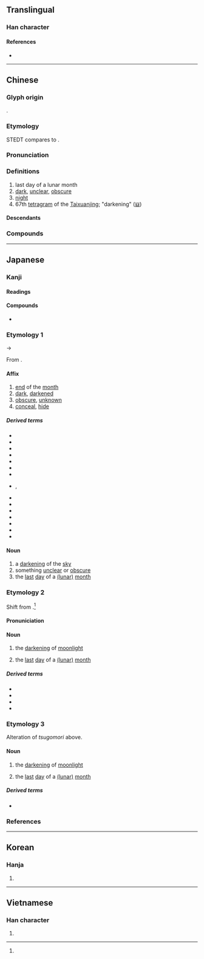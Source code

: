 {{character info/new}}
==Translingual==

===Han character===
{{Han char|rn=72|rad=日|as=07|sn=11|four=68057|canj=AOWY|ids=⿰日每}}

====References====
* {{Han ref|kx=0496.100|dkj=13960|dj=0862.140|hdz=21513.030|uh=6666|ud=26214|bh=B1E2|bd=45538}}

----

==Chinese==
{{zh-forms}}

===Glyph origin===
{{Han etym}}
{{Han compound|日|每|c1=s|c2=p|t1=sun|ls=psc}}.

===Etymology===
STEDT compares {{och-l|晦}} to {{inh|zh|sit-pro|*muːŋ ~ r/s-muːk||foggy; dark; sullen; menacing; thunder}}.

===Pronunciation===
{{zh-pron
|m=huì
|m-s=
|c=fui3
|c-t=
|g=
|h=pfs=fùi
|j=
|mb=
|md=huói
|mn=hòe
|mn-t=huê3
|w=
|x=
|mc=y
|oc=y
|cat=n,a
}}

===Definitions===
{{zh-hanzi}}

# last day of a lunar month
# [[dark]], [[unclear]], [[obscure]]
# [[night]]
# 67th [[tetragram]] of the [[Taixuanjing]]; "darkening" ([[𝍈]])

====Descendants====
{{CJKV||かい|회|hối}}

===Compounds===
{{zh-der|悖晦|昏晦|晦冥|晦在|晦明|晦昧|晦暗|晦朔|晦氣|晦澀|晦盲|晦瞑|晦紋|晦蒙|晦跡|背晦|隱晦|養晦|嚮晦|月晦|晦暝|晦日|顯晦|肉眼愚晦|遵時養晦|風雨晦冥|風雨如晦|遵養時晦|老背晦|韜晦|韜光養晦|青白晦氣|雺晦|陰晦|霾晦}}

----

==Japanese==

===Kanji===
{{ja-kanji|grade=|rs=日07}}

====Readings====
{{ja-readings
|goon=け<け<くゑ
|kanon=かい<くわい
|kun=つごもり-, くら-い, くら-ます
}}

====Compounds====
* {{ja-r|晦日|みそか}}

===Etymology 1===
{{ja-kanjitab|yomi=kanon|かい}}
{{IPAchar|/kʷai/}} → {{IPAchar|/kai/}}

From {{der|ja|ltc|sort=かい|-}} {{ltc-l|晦}}.

====Affix====
{{ja-noun|かい|hhira=くわい}}

# [[end]] of the [[month]]
# [[dark]], [[darkened]]
# [[obscure]], [[unknown]]
# [[conceal]], [[hide#Verb|hide]]

=====Derived terms=====
{{der-top4}}
* {{ja-r|晦%朔|かい%さく}}
* {{ja-r|晦%渋|かい%じゅう}}
* {{ja-r|晦%晴|かい%せい}}
* {{ja-r|晦%蔵|かい%ぞう}}
* {{ja-r|晦%匿|かい%とく}}
* {{ja-r|晦%冥|かい%めい}}
* {{ja-r|暗%晦|あん%かい}}
* {{ja-r|湮%晦|いん%かい|rom=-}}, {{ja-r|堙%晦|いん%かい}}
* {{ja-r|陰%晦|いん%かい}}
* {{ja-r|顕%晦|けん%かい}}
* {{ja-r|昏%晦|こん%かい}}
* {{ja-r|朔%晦|さっ%かい}}
* {{ja-r|時%晦|じ%かい}}
* {{ja-r|自%晦|じ%かい}}
* {{ja-r|韜%晦|とう%かい}}
{{der-bottom}}

====Noun====
{{ja-noun|かん|hhira=くわん}}

# a [[darkening]] of the [[sky]]
# something [[unclear]] or [[obscure]]
# the [[last]] [[day]] of a [[lunar month|(lunar)]] [[month]]

===Etymology 2===
{{ja-kanjitab|yomi=k|つごもり|alt=晦日}}

Shift from {{m|ja|月隠り|tr=tsukikomori/tsukigomori|lit=[[moon]] [[hide|hiding]]}}.<ref name="DJR"/>

====Pronuniciation====
{{ja-pron|y=k|つごもり|acc=0|acc_ref=DJR}}

====Noun====
{{ja-noun|つごもり}}

# {{lb|ja|sort=つこもり|archaic}} the [[darkening]] of [[moonlight]]
# {{lb|ja|by extension}} the [[last]] [[day]] of a [[lunar month|(lunar)]] [[month]]

=====Derived terms=====
{{der-top3}}
* {{ja-r|晦%方|つごもり%がた}}
* {{ja-r|晦%蕎%麦|つごもり%そ%ば}}
* {{ja-r|大%晦|おお%つごもり}}
* {{ja-r|小%晦日|こつ%ごもり}}
{{der-bottom}}

===Etymology 3===
{{ja-kanjitab|yomi=i|つもごり|alt=晦日}}

Alteration of ''tsugomori'' above.

====Noun====
{{ja-noun|つもごり}}

# {{lb|ja|rare|archaic}} the [[darkening]] of [[moonlight]]
# {{lb|ja|sort=つもこり|rare|by extension}} the [[last]] [[day]] of a [[lunar month|(lunar)]] [[month]]

=====Derived terms=====
* {{ja-r|大%晦|おお%つもごり}}

===References===
<references/>

----

==Korean==

===Hanja===
{{ko-hanja|그믐|회}}

# {{rfdef|ko|sort=日07}}

----

==Vietnamese==

===Han character===
{{vi-hantu|[[hổi]], [[hối]], [[hói]]|rs=日07}}

# {{rfdef|vi|sort=日07}}